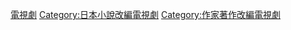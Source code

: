 [[Category:池井戶潤|電視劇]]
[[Category:日本小說改編電視劇|Category:日本小說改編電視劇]]
[[Category:作家著作改編電視劇|Category:作家著作改編電視劇]]